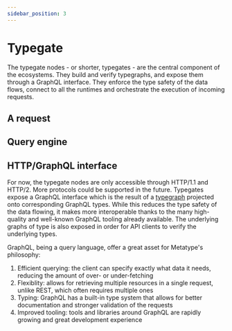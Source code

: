 ```yaml
---
sidebar_position: 3
---
```


# Typegate

The typegate nodes - or shorter, typegates - are the central component of the ecosystems. They build and verify typegraphs, and expose them through a GraphQL interface. They enforce the type safety of the data flows, connect to all the runtimes and orchestrate the execution of incoming requests.

## A request

## Query engine

## HTTP/GraphQL interface

For now, the typegate nodes are only accessible through HTTP/1.1 and HTTP/2. More protocols could be supported in the future. Typegates expose a GraphQL interface which is the result of a [typegraph](./typegraph) projected onto corresponding GraphQL types. While this reduces the type safety of the data flowing, it makes more interoperable thanks to the many high-quality and well-known GraphQL tooling already available. The underlying graphs of type is also exposed in order for API clients to verify the underlying types.

GraphQL, being a query language, offer a great asset for Metatype's philosophy:

1. Efficient querying: the client can specify exactly what data it needs, reducing the amount of over- or under-fetching
2. Flexiblity: allows for retrieving multiple resources in a single request, unlike REST, which often requires multiple ones
3. Typing: GraphQL has a built-in type system that allows for better documentation and stronger validation of the requests
4. Improved tooling: tools and libraries around GraphQL are rapidly growing and great development experience
